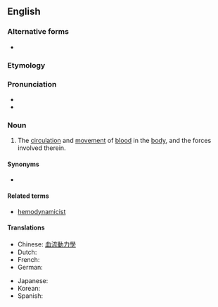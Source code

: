 ==English==

===Alternative forms===
* {{l|en|haemodynamics}}

===Etymology===
{{prefix|hemo|dynamics|lang=en}}

===Pronunciation===
* {{IPA|ˌhimoʊdaɪˈnæmɪks|lang=en}}
* {{rhymes|æmɪks|lang=en}}

===Noun===
{{en-noun|-}}
{{wikipedia}}

# {{lb|en|medicine}} The [[circulation]] and [[movement]] of [[blood]] in the [[body]], and the forces involved therein.

====Synonyms====
* {{l|en|hemorheology}}

====Related terms====
* [[hemodynamicist]]

====Translations====
{{trans-top|circulation of blood}}
* Chinese: [[血流動力學]]
* Dutch: {{t|nl|hemodynamiek}}
* French: {{t|fr|hémodynamique}}
* German: {{t|de|Hämodynamik|f}}
{{trans-mid}}
* Japanese: {{t|ja|血行動態|tr=kekkō dōtai|sc=Jpan}}
* Korean: {{t|ko|혈액유동}}
* Spanish: {{t|es|hemodinámica}}
{{trans-bottom}}